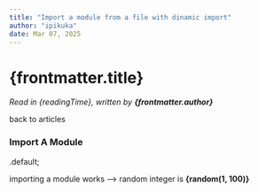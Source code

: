 ```yaml
---
title: "Import a module from a file with dinamic import"
author: "ipikuka"
date: Mar 07, 2025
---
```


# {frontmatter.title}

_Read in {readingTime}, written by **{frontmatter.author}**_

<Link href={"/articles-modules-components"}>back to articles</Link>

### Import A Module

  .default;

importing a module works --> random integer is **{random(1, 100)}**
